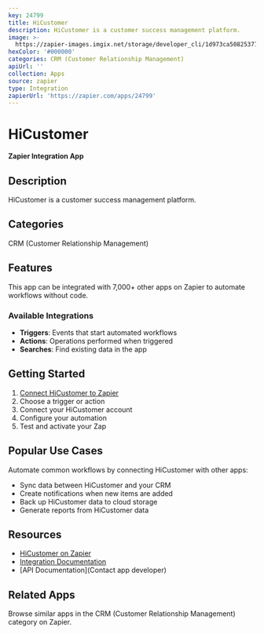 ```yaml
---
key: 24799
title: HiCustomer
description: HiCustomer is a customer success management platform.
image: >-
  https://zapier-images.imgix.net/storage/developer_cli/1d973ca50825377ac5671535d5584f4d.png?auto=format%2Ccompress&ixlib=python-3.0.0&q=50
hexColor: '#000000'
categories: CRM (Customer Relationship Management)
apiUrl: ''
collection: Apps
source: zapier
type: Integration
zapierUrl: 'https://zapier.com/apps/24799'
---
```

# HiCustomer

**Zapier Integration App**

## Description

HiCustomer is a customer success management platform.

## Categories

CRM (Customer Relationship Management)

## Features

This app can be integrated with 7,000+ other apps on Zapier to automate workflows without code.

### Available Integrations

- **Triggers**: Events that start automated workflows
- **Actions**: Operations performed when triggered
- **Searches**: Find existing data in the app

## Getting Started

1. [Connect HiCustomer to Zapier](https://zapier.com/apps/24799)
2. Choose a trigger or action
3. Connect your HiCustomer account
4. Configure your automation
5. Test and activate your Zap

## Popular Use Cases

Automate common workflows by connecting HiCustomer with other apps:

- Sync data between HiCustomer and your CRM
- Create notifications when new items are added
- Back up HiCustomer data to cloud storage
- Generate reports from HiCustomer data

## Resources

- [HiCustomer on Zapier](https://zapier.com/apps/24799)
- [Integration Documentation](https://zapier.com/apps/24799/integrations)
- [API Documentation](Contact app developer)

## Related Apps

Browse similar apps in the CRM (Customer Relationship Management) category on Zapier.
